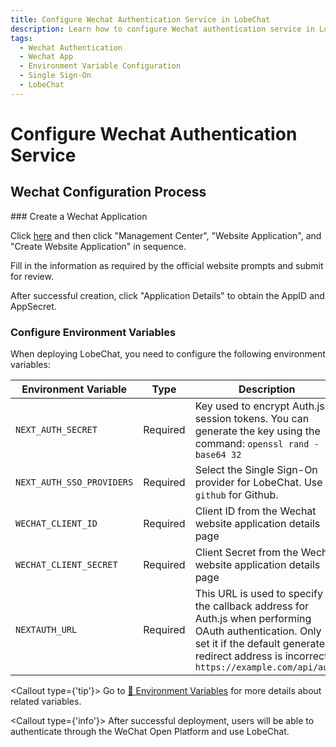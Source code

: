 ```yaml
---
title: Configure Wechat Authentication Service in LobeChat
description: Learn how to configure Wechat authentication service in LobeChat, including creating a new Wechat App, setting permissions, and environment variables.
tags:
  - Wechat Authentication
  - Wechat App
  - Environment Variable Configuration
  - Single Sign-On
  - LobeChat
---
```


# Configure Wechat Authentication Service

## Wechat Configuration Process

<Steps>
  ### Create a Wechat Application

Click [here](https://open.weixin.qq.com/cgi-bin/index) and then click "Management Center", "Website Application", and "Create Website Application" in sequence.

Fill in the information as required by the official website prompts and submit for review.

After successful creation, click "Application Details" to obtain the AppID and AppSecret.

### Configure Environment Variables

When deploying LobeChat, you need to configure the following environment variables:

| Environment Variable | Type | Description |
| --- | --- | --- |
| `NEXT_AUTH_SECRET` | Required | Key used to encrypt Auth.js session tokens. You can generate the key using the command: `openssl rand -base64 32` |
| `NEXT_AUTH_SSO_PROVIDERS` | Required | Select the Single Sign-On provider for LobeChat. Use `github` for Github. |
| `WECHAT_CLIENT_ID` | Required | Client ID from the Wechat website application details page |
| `WECHAT_CLIENT_SECRET` | Required | Client Secret from the Wechat website application details page |
| `NEXTAUTH_URL` | Required | This URL is used to specify the callback address for Auth.js when performing OAuth authentication. Only set it if the default generated redirect address is incorrect. `https://example.com/api/auth` |

  <Callout type={'tip'}>
    Go to [📘 Environment Variables](/en/docs/self-hosting/environment-variables/auth#wechat) for more details about related variables.

</Callout>
</Steps>

<Callout type={'info'}>
  After successful deployment, users will be able to authenticate through the WeChat Open Platform
  and use LobeChat.
</Callout>
